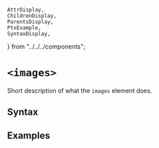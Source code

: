     AttrDisplay,
    ChildrenDisplay,
    ParentsDisplay,
    PtxExample,
    SyntaxDisplay,
} from "../../../components";

# `<images>`

Short description of what the `images` element does.

## Syntax

<SyntaxDisplay name="images" />

## Examples

    